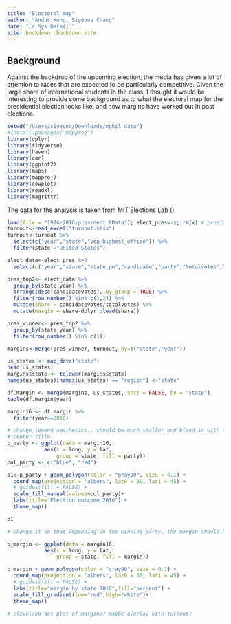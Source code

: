 ```yaml
--- 
title: "Electoral map"
author: "Andus Kong, Siyeona Chang"
date: "`r Sys.Date()`"
site: bookdown::bookdown_site
---
```



## Background

Against the backdrop of the upcoming election, the media has given a lot of attention to races that are expected to be particularly competitive. Given the large share of international students in the class, I thought it would be interesting to provide some background as to what the electoral map for the presidential election looks like, and how margins have worked out in past elections.

```r
setwd("/Users/siyeona/Downloads/mphil_data")
#install.packages("mapproj")
library(dplyr)
library(tidyverse)
library(haven)
library(car)
library(ggplot2)
library(maps)
library(mapproj)
library(cowplot)
library(readxl)
library(magrittr)
```

The data for the analysis is taken from MIT Elections Lab ()
```r
load(file = "1976-2016-president.RData"); elect_pres<-x; rm(x) # presidential
turnout<-read_excel("turnout.xlsx")
turnout<-turnout %>%
  select(c("year","state","vep_highest_office")) %>%
  filter(state!="United States")

elect_data<-elect_pres %>%
  select(c("year","state","state_po","candidate","party","totalvotes","candidatevotes"))

pres_top2<- elect_data %>%
  group_by(state,year) %>%
  arrange(desc(candidatevotes),.by_group = TRUE) %>%
  filter(row_number() %in% c(1,2)) %>%
  mutate(share = candidatevotes/totalvotes) %>%
  mutate(margin = share-dplyr::lead(share))

pres_winner<- pres_top2 %>%
  group_by(state,year) %>%
  filter(row_number() %in% c(1))

margins<-merge(pres_winner, turnout, by=c("state","year"))

```

```r
us_states <- map_data("state")
head(us_states)
margins$state <- tolower(margins$state)
names(us_states)[names(us_states) == "region"] <-"state"

df.margin <- merge(margins, us_states, sort = FALSE, by = "state")
table(df.margin$year)
```

```r
margin16 <- df.margin %>%
  filter(year==2016)
```


```r
# change legend aesthetics.. should be much smaller and blend in with the map
# center title.
p_party <- ggplot(data = margin16,
            aes(x = long, y = lat,
                group = state, fill = party))
col_party <- c("blue", "red")

p1<-p_party + geom_polygon(color = "gray90", size = 0.1) + 
  coord_map(projection = "albers", lat0 = 39, lat1 = 45) +
  # guides(fill = FALSE) +
  scale_fill_manual(values=col_party)+
  labs(title="Election outcome 2016") +
  theme_map()

p1
```

```r
# change it so that depending on the winning party, the margin should be dark blue if won by a big margin by democrat and dark red vice versa. Sharp margin should be light. <-- for very light areas, overlay the actual values.

p_margin <- ggplot(data = margin16,
            aes(x = long, y = lat,
                group = state, fill = margin))

p_margin + geom_polygon(color = "gray90", size = 0.1) + 
  coord_map(projection = "albers", lat0 = 39, lat1 = 45) +
  # guides(fill = FALSE) +
  labs(title="margin by state 2016",fill="percent") +
  scale_fill_gradient(low="red",high="white")+
  theme_map()

```


```r
# cleveland dot plot of margins? maybe overlay with turnout?
```

